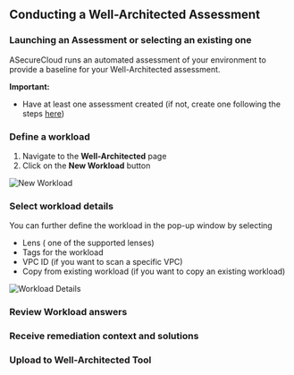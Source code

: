 ## Conducting a Well-Architected Assessment

### Launching an Assessment or selecting an existing one

ASecureCloud runs an automated assessment of your environment to provide a baseline for your Well-Architected assessment.

**Important:** 
- Have at least one assessment created (if not, create one following the steps [here](/gettingStarted))

### Define a workload

1. Navigate to the **Well-Architected** page
2. Click on the **New Workload** button

![New Workload](/images/NewWorkload.png)

### Select workload details

You can further define the workload in the pop-up window by selecting

- Lens ( one of the supported lenses)
- Tags for the workload
- VPC ID (if you want to scan a specific VPC)
- Copy from existing workload (if you want to copy an existing workload)

![Workload Details](/images/workload-details.png)

### Review Workload answers


### Receive remediation context and solutions

### Upload to Well-Architected Tool
 
 
